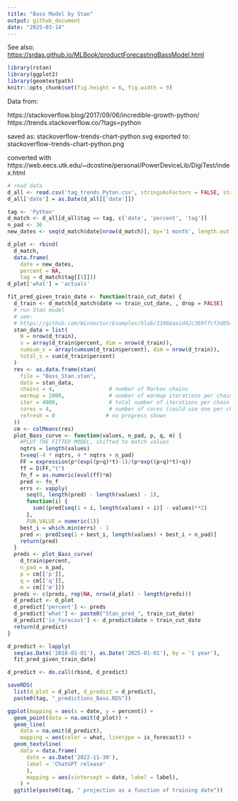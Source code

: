 ```yaml
---
title: "Bass Model by Stan"
output: github_document
date: "2025-03-14"
---
```



See also:
<https://srdas.github.io/MLBook/productForecastingBassModel.html>

```r
library(rstan)
library(ggplot2)
library(geomtextpath)
knitr::opts_chunk$set(fig.height = 6, fig.width = 9)
```

Data from:

https://stackoverflow.blog/2017/09/06/incredible-growth-python/
https://trends.stackoverflow.co/?tags=python

saved as: stackoverflow-trends-chart-python.svg
exported to: stackoverflow-trends-chart-python.png 

converted with
  https://web.eecs.utk.edu/~dcostine/personal/PowerDeviceLib/DigiTest/index.html
  

```r
# read data
d_all <- read.csv('tag_trends_Pyton.csv', stringsAsFactors = FALSE, strip.white = TRUE)
d_all['date'] = as.Date(d_all[['date']])
```

```r
tag <- 'Python'
d_match <- d_all[d_all$tag == tag, c('date', 'percent', 'tag')]
n_pad <- 36
new_dates <- seq(d_match$date[nrow(d_match)], by='1 month', length.out = n_pad + 1)[2:(n_pad + 1)]

```


```r
d_plot <- rbind(
  d_match,
  data.frame(
    date = new_dates,
    percent = NA,
    tag = d_match$tag[[1]]))
d_plot['what'] = 'actuals'
```




```r
fit_pred_given_train_date <- function(train_cut_date) {
  d_train <- d_match[d_match$date <= train_cut_date, , drop = FALSE]
  # run Stan model
  # see:
  # https://github.com/WinVector/Examples/blob/31066ae1d42c369ffcf3d0544f3972ed4f691e2c/MetaAnalysis/Amlodipine/ExaminingMetaAnalysis.m
  stan_data = list(
    N = nrow(d_train),
    s = array(d_train$percent, dim = nrow(d_train)),
    cumsum_s = array(cumsum(d_train$percent), dim = nrow(d_train)),
    total_s = sum(d_train$percent)
  )
  res <- as.data.frame(stan(
    file = "Bass_Stan.stan",
    data = stan_data,
    chains = 4,                 # number of Markov chains
    warmup = 2000,              # number of warmup iterations per chain
    iter = 4000,                # total number of iterations per chain
    cores = 4,                  # number of cores (could use one per chain)
    refresh = 0                # no progress shown
  ))
  cm <- colMeans(res)
  plot_Bass_curve <- function(values, n_pad, p, q, m) {
    #PLOT THE FITTED MODEL, shifted to match values
    nqtrs = length(values)
    t=seq(-4 * nqtrs, 4 * nqtrs + n_pad)
    FF = expression(p*(exp((p+q)*t)-1)/(p*exp((p+q)*t)+q))
    ff = D(FF,"t")
    fn_f = as.numeric(eval(ff)*m)
    pred <- fn_f
    errs <- vapply(
      seq(0, length(pred) - length(values) - 1), 
      function(i) {
        sum((pred[seq(1 + i, length(values) + i)] - values)**2)
      }, 
      FUN.VALUE = numeric(1))
    best_i = which.min(errs) - 1
    pred <- pred[seq(1 + best_i, length(values) + best_i + n_pad)]
    return(pred)
  }
  preds <- plot_Bass_curve(
    d_train$percent, 
    n_pad = n_pad, 
    p = cm[['p']],
    q = cm[['q']], 
    m = cm[['m']])
  preds <- c(preds, rep(NA, nrow(d_plot) - length(preds)))
  d_predict <- d_plot
  d_predict['percent'] <- preds
  d_predict['what'] <- paste0("Stan_pred_", train_cut_date)
  d_predict['is_forecast'] <- d_predict$date > train_cut_date
  return(d_predict)
}
```

```r
d_predict <- lapply(
  seq(as.Date('2018-01-01'), as.Date('2025-01-01'), by = '1 year'),
  fit_pred_given_train_date)
```

```r
d_predict <- do.call(rbind, d_predict)
```

```r
saveRDS(
  list(d_plot = d_plot, d_predict = d_predict), 
  paste0(tag, "_predictions_Bass.RDS"))
```

```r
ggplot(mapping = aes(x = date, y = percent)) +
  geom_point(data = na.omit(d_plot)) +
  geom_line(
    data = na.omit(d_predict),
    mapping = aes(color = what, linetype = is_forecast)) +
  geom_textvline(
    data = data.frame(
      date = as.Date('2022-11-30'),
      label = 'ChatGPT release'
      ),
      mapping = aes(xintercept = date, label = label),
    ) + 
  ggtitle(paste0(tag, " projection as a function of training date"))
```
